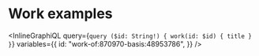 # Work examples

<InlineGraphiQL
  query={`query ($id: String!) {
      work(id: $id) {
        title
      }
    }`}
  variables={{
    id: "work-of:870970-basis:48953786",
  }}
/>

